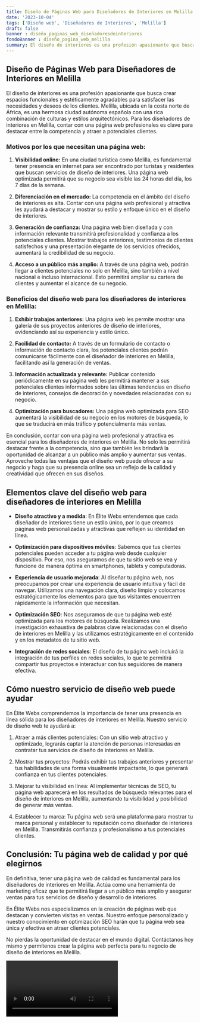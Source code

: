 ```yaml
---
title: Diseño de Páginas Web para Diseñadores de Interiores en Melilla
date: '2023-10-04'
tags: ['Diseño web', 'Diseñadores de Interiores', 'Melilla']
draft: false
banner : diseño_paginas_web_diseñadoresdeinteriores
fondoBanner : diseño_pagina_web_melilla
summary: El diseño de interiores es una profesión apasionante que busca crear espacios funcionales y estéticamente agradables para satisfacer las necesidades y deseos de los clientes. Melilla, ubicada en la costa norte de África, es una hermosa ciudad autónoma española con una rica combinación de culturas y estilos arquitectónicos. Para los diseñadores de interiores en Melilla, contar con una página web profesionales es clave para destacar entre la competencia y atraer a potenciales clientes.
---
```


## Diseño de Páginas Web para Diseñadores de Interiores en Melilla

El diseño de interiores es una profesión apasionante que busca crear espacios funcionales y estéticamente agradables para satisfacer las necesidades y deseos de los clientes. Melilla, ubicada en la costa norte de África, es una hermosa ciudad autónoma española con una rica combinación de culturas y estilos arquitectónicos. Para los diseñadores de interiores en Melilla, contar con una página web profesionales es clave para destacar entre la competencia y atraer a potenciales clientes.

### Motivos por los que necesitan una página web:

1. **Visibilidad online:** En una ciudad turística como Melilla, es fundamental tener presencia en internet para ser encontrado por turistas y residentes que buscan servicios de diseño de interiores. Una página web optimizada permitirá que su negocio sea visible las 24 horas del día, los 7 días de la semana.

2. **Diferenciación en el mercado:** La competencia en el ámbito del diseño de interiores es alta. Contar con una página web profesional y atractiva les ayudará a destacar y mostrar su estilo y enfoque único en el diseño de interiores.

3. **Generación de confianza:** Una página web bien diseñada y con información relevante transmitirá profesionalidad y confianza a los potenciales clientes. Mostrar trabajos anteriores, testimonios de clientes satisfechos y una presentación elegante de los servicios ofrecidos, aumentará la credibilidad de su negocio.

4. **Acceso a un público más amplio:** A través de una página web, podrán llegar a clientes potenciales no solo en Melilla, sino también a nivel nacional e incluso internacional. Esto permitirá ampliar su cartera de clientes y aumentar el alcance de su negocio.

### Beneficios del diseño web para los diseñadores de interiores en Melilla:

1. **Exhibir trabajos anteriores:** Una página web les permite mostrar una galería de sus proyectos anteriores de diseño de interiores, evidenciando así su experiencia y estilo único.

2. **Facilidad de contacto:** A través de un formulario de contacto o información de contacto clara, los potenciales clientes podrán comunicarse fácilmente con el diseñador de interiores en Melilla, facilitando así la generación de ventas.

3. **Información actualizada y relevante:** Publicar contenido periódicamente en su página web les permitirá mantener a sus potenciales clientes informados sobre las últimas tendencias en diseño de interiores, consejos de decoración y novedades relacionadas con su negocio.

4. **Optimización para buscadores:** Una página web optimizada para SEO aumentará la visibilidad de su negocio en los motores de búsqueda, lo que se traducirá en más tráfico y potencialmente más ventas.

En conclusión, contar con una página web profesional y atractiva es esencial para los diseñadores de interiores en Melilla. No solo les permitirá destacar frente a la competencia, sino que también les brindará la oportunidad de alcanzar a un público más amplio y aumentar sus ventas. Aproveche todas las ventajas que el diseño web puede ofrecer a su negocio y haga que su presencia online sea un reflejo de la calidad y creatividad que ofrecen en sus diseños.

<GifSeo />

<Cta />

## Elementos clave del diseño web para diseñadores de interiores en Melilla

- **Diseño atractivo y a medida**: En Élite Webs entendemos que cada diseñador de interiores tiene un estilo único, por lo que creamos páginas web personalizadas y atractivas que reflejen su identidad en línea.

- **Optimización para dispositivos móviles**: Sabemos que tus clientes potenciales pueden acceder a tu página web desde cualquier dispositivo. Por eso, nos aseguramos de que tu sitio web se vea y funcione de manera óptima en smartphones, tablets y computadoras.

- **Experiencia de usuario mejorada**: Al diseñar tu página web, nos preocupamos por crear una experiencia de usuario intuitiva y fácil de navegar. Utilizamos una navegación clara, diseño limpio y colocamos estratégicamente los elementos para que tus visitantes encuentren rápidamente la información que necesitan.

- **Optimización SEO**: Nos aseguramos de que tu página web esté optimizada para los motores de búsqueda. Realizamos una investigación exhaustiva de palabras clave relacionadas con el diseño de interiores en Melilla y las utilizamos estratégicamente en el contenido y en los metadatos de tu sitio web.

- **Integración de redes sociales**: El diseño de tu página web incluirá la integración de tus perfiles en redes sociales, lo que te permitirá compartir tus proyectos e interactuar con tus seguidores de manera efectiva.

## Cómo nuestro servicio de diseño web puede ayudar

En Élite Webs comprendemos la importancia de tener una presencia en línea sólida para los diseñadores de interiores en Melilla. Nuestro servicio de diseño web te ayudará a:

1. Atraer a más clientes potenciales: Con un sitio web atractivo y optimizado, lograrás captar la atención de personas interesadas en contratar tus servicios de diseño de interiores en Melilla.

2. Mostrar tus proyectos: Podrás exhibir tus trabajos anteriores y presentar tus habilidades de una forma visualmente impactante, lo que generará confianza en tus clientes potenciales.

3. Mejorar tu visibilidad en línea: Al implementar técnicas de SEO, tu página web aparecerá en los resultados de búsqueda relevantes para el diseño de interiores en Melilla, aumentando tu visibilidad y posibilidad de generar más ventas.

4. Establecer tu marca: Tu página web será una plataforma para mostrar tu marca personal y establecer tu reputación como diseñador de interiores en Melilla. Transmitirás confianza y profesionalismo a tus potenciales clientes.

## Conclusión: Tu página web de calidad y por qué elegirnos

En definitiva, tener una página web de calidad es fundamental para los diseñadores de interiores en Melilla. Actúa como una herramienta de marketing eficaz que te permitirá llegar a un público más amplio y asegurar ventas para tus servicios de diseño y desarrollo de interiores.

En Élite Webs nos especializamos en la creación de páginas web que destacan y convierten visitas en ventas. Nuestro enfoque personalizado y nuestro conocimiento en optimización SEO harán que tu página web sea única y efectiva en atraer clientes potenciales.

No pierdas la oportunidad de destacar en el mundo digital. Contáctanos hoy mismo y permítenos crear la página web perfecta para tu negocio de diseño de interiores en Melilla.

<Video />

<CtaBot job='Diseñadores de Interiores' city='Melilla'/>

<Gmaps query='Melilla+españa+maps' />